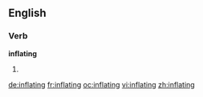 ==English==

===Verb===
'''inflating'''

# {{present participle of|inflate}}

[[de:inflating]]
[[fr:inflating]]
[[oc:inflating]]
[[vi:inflating]]
[[zh:inflating]]